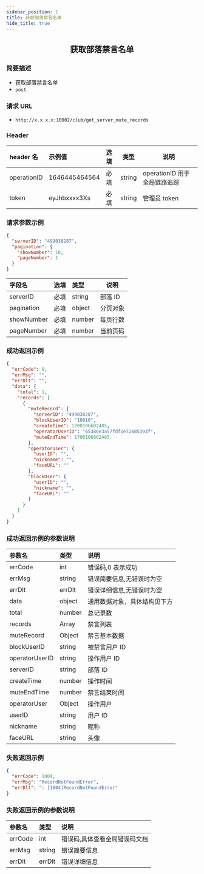 ```yaml
---
sidebar_position: 1
title: 获取部落禁言名单
hide_title: true
---
```


<center>

## 获取部落禁言名单

</center>

### 简要描述

- 获取部落禁言名单
- `post`

### 请求 URL

- `http://x.x.x.x:10002/club/get_server_mute_records`

### Header

| header 名   | 示例值        | 选填 | 类型   | 说明                         |
| :---------- | :------------ | :--- | ------ | ---------------------------- |
| operationID | 1646445464564 | 必填 | string | operationID 用于全局链路追踪 |
| token       | eyJhbxxxx3Xs  | 必填 | string | 管理员 token                 |

### 请求参数示例

```json
{
  "serverID": "499038287",
  "pagination": {
    "showNumber": 10,
    "pageNumber": 1
  }
}
```

| 字段名     | 选填 | 类型   | 说明     |
| :--------- | :--- | :----- | -------- |
| serverID   | 必填 | string | 部落 ID  |
| pagination | 必填 | object | 分页对象 |
| showNumber | 必填 | number | 每页行数 |
| pageNumber | 必填 | number | 当前页码 |

### 成功返回示例

```json
{
  "errCode": 0,
  "errMsg": "",
  "errDlt": "",
  "data": {
    "total": 1,
    "records": [
      {
        "muteRecord": {
          "serverID": "499038287",
          "blockUserID": "10010",
          "createTime": 1700106602485,
          "operatorUserID": "65386e3a57fdf1e72485393f",
          "muteEndTime": 1700106602485
        },
        "operatorUser": {
          "userID": "",
          "nickname": "",
          "faceURL": ""
        },
        "blockUser": {
          "userID": "",
          "nickname": "",
          "faceURL": ""
        }
      }
    ]
  }
}
```

### 成功返回示例的参数说明

| 参数名         | 类型   | 说明                         |
| :------------- | :----- | :--------------------------- |
| errCode        | int    | 错误码,0 表示成功            |
| errMsg         | string | 错误简要信息,无错误时为空    |
| errDlt         | errDlt | 错误详细信息,无错误时为空    |
| data           | object | 通用数据对象，具体结构见下方 |
| total          | number | 总记录数                     |
| records        | Array  | 禁言列表                     |
| muteRecord     | Object | 禁言基本数据                 |
| blockUserID    | string | 被禁言用户 ID                |
| operatorUserID | string | 操作用户 ID                  |
| serverID       | string | 部落 ID                      |
| createTime     | number | 操作时间                     |
| muteEndTime    | number | 禁言结束时间                 |
| operatorUser   | Object | 操作用户                     |
| userID         | string | 用户 ID                      |
| nickname       | string | 昵称                         |
| faceURL        | string | 头像                         |

### 失败返回示例

```json
{
  "errCode": 1004,
  "errMsg": "RecordNotFoundError",
  "errDlt": ": [1004]RecordNotFoundError"
}
```

### 失败返回示例的参数说明

| 参数名  | 类型   | 说明                          |
| :------ | :----- | :---------------------------- |
| errCode | int    | 错误码,具体查看全局错误码文档 |
| errMsg  | string | 错误简要信息                  |
| errDlt  | errDlt | 错误详细信息                  |
